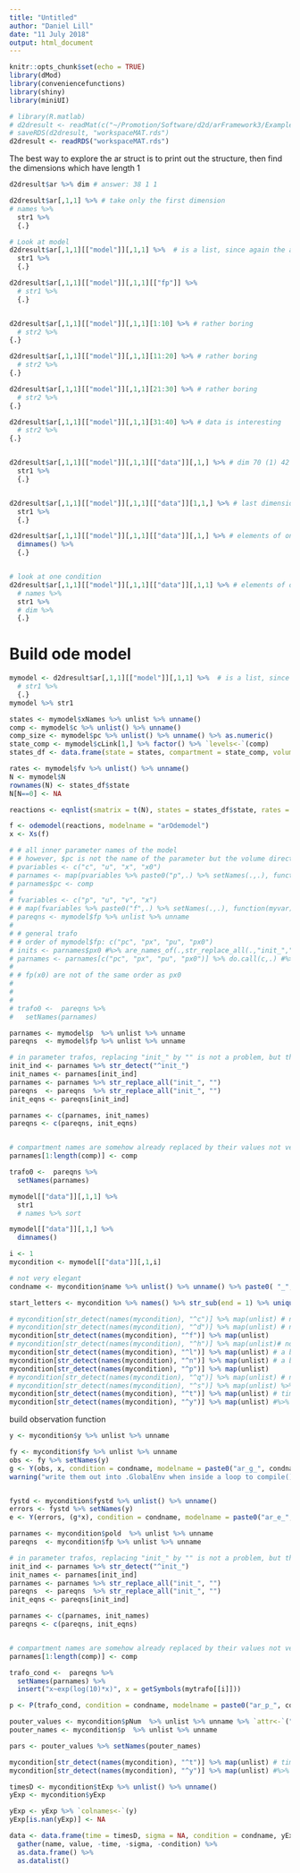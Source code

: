 ```yaml
---
title: "Untitled"
author: "Daniel Lill"
date: "11 July 2018"
output: html_document
---
```


```r
knitr::opts_chunk$set(echo = TRUE)
library(dMod)
library(conveniencefunctions)
library(shiny)
library(miniUI)
```

```r
# library(R.matlab)
# d2dresult <- readMat(c("~/Promotion/Software/d2d/arFramework3/Examples/Bachmann_MSB2011/Results/BestFit/workspace.mat"))
# saveRDS(d2dresult, "workspaceMAT.rds")
d2dresult <- readRDS("workspaceMAT.rds")
```


The best way to explore the ar struct is to print out the structure, then find the dimensions which have length 1
```r
d2dresult$ar %>% dim # answer: 38 1 1

d2dresult$ar[,1,1] %>% # take only the first dimension
# names %>% 
  str1 %>%
  {.}

# Look at model
d2dresult$ar[,1,1][["model"]][,1,1] %>%  # is a list, since again the array was of dim 50 1 1
  str1 %>%
  {.}

d2dresult$ar[,1,1][["model"]][,1,1][["fp"]] %>% 
  # str1 %>%
  {.}


d2dresult$ar[,1,1][["model"]][,1,1][1:10] %>% # rather boring
  # str2 %>%
{.}

d2dresult$ar[,1,1][["model"]][,1,1][11:20] %>% # rather boring
  # str2 %>%
{.}

d2dresult$ar[,1,1][["model"]][,1,1][21:30] %>% # rather boring
  # str2 %>%
{.}

d2dresult$ar[,1,1][["model"]][,1,1][31:40] %>% # data is interesting
  # str2 %>%
{.}


d2dresult$ar[,1,1][["model"]][,1,1][["data"]][,1,] %>% # dim 70 (1) 42
  str1 %>% 
  {.}


d2dresult$ar[,1,1][["model"]][,1,1][["data"]][1,1,] %>% # last dimension is a realization of a condition
  str1 %>% 
  {.}

d2dresult$ar[,1,1][["model"]][,1,1][["data"]][,1,] %>% # elements of one condition
  dimnames() %>% 
  {.}


# look at one condition
d2dresult$ar[,1,1][["model"]][,1,1][["data"]][,1,1] %>% # elements of one condition
  # names %>% 
  str1 %>%
  # dim %>% 
  {.}
```


# Build ode model
```r
mymodel <- d2dresult$ar[,1,1][["model"]][,1,1] %>%  # is a list, since again the array was of dim 50 1 1
  # str1 %>%
  {.}
mymodel %>% str1
```

```r
states <- mymodel$xNames %>% unlist %>% unname()
comp <- mymodel$c %>% unlist() %>% unname()
comp_size <- mymodel$pc %>% unlist() %>% unname() %>% as.numeric()
state_comp <- mymodel$cLink[1,] %>% factor() %>% `levels<-`(comp)
states_df <- data.frame(state = states, compartment = state_comp, volumes = comp_size[state_comp], stringsAsFactors = F)

rates <- mymodel$fv %>% unlist() %>% unname()
N <- mymodel$N
rownames(N) <- states_df$state
N[N==0] <- NA

reactions <- eqnlist(smatrix = t(N), states = states_df$state, rates = rates, volumes = structure(states_df$volumes, names = states_df$state))

f <- odemodel(reactions, modelname = "arOdemodel")
x <- Xs(f)
```

```r

# # all inner parameter names of the model
# # however, $pc is not the name of the parameter but the volume directly
# pvariables <- c("c", "u", "x", "x0")
# parnames <- map(pvariables %>% paste0("p",.) %>% setNames(.,.), function(myvar) mymodel[[myvar]] %>% unlist %>% unname)
# parnames$pc <- comp
# 
# fvariables <- c("p", "u", "v", "x")
# # map(fvariables %>% paste0("f",.) %>% setNames(.,.), function(myvar) mymodel[[myvar]] %>% unlist %>% unname)
# pareqns <- mymodel$fp %>% unlist %>% unname
# 
# # general trafo
# # order of mymodel$fp: c("pc", "px", "pu", "px0")
# inits <- parnames$px0 #%>% are_names_of(.,str_replace_all(.,"init_",""))
# parnames <- parnames[c("pc", "px", "pu", "px0")] %>% do.call(c,.) #%>% str_replace_all("^init_", "")
# 
# # fp(x0) are not of the same order as px0
# 
# 
# 
# trafo0 <-  pareqns %>% 
#   setNames(parnames)

parnames <- mymodel$p  %>% unlist %>% unname
pareqns  <- mymodel$fp %>% unlist %>% unname

# in parameter trafos, replacing "init_" by "" is not a problem, but they also appear in observation functions to normalize observations. Therefore, duplicate inits, once keeping init_ in the name, but filling both duplicates with the same value
init_ind <- parnames %>% str_detect("^init_")
init_names <- parnames[init_ind]
parnames <- parnames %>% str_replace_all("init_", "")
pareqns  <- pareqns  %>% str_replace_all("init_", "")
init_eqns <- pareqns[init_ind]

parnames <- c(parnames, init_names)
pareqns <- c(pareqns, init_eqns)


# compartment names are somehow already replaced by their values not very elegant, hardcoded and could result in problems for other models
parnames[1:length(comp)] <- comp

trafo0 <-  pareqns %>%
  setNames(parnames)

```


```r
mymodel[["data"]][,1,1] %>% 
  str1
  # names %>% sort

mymodel[["data"]][,1,] %>% 
  dimnames()
```


```r
i <- 1
mycondition <- mymodel[["data"]][,1,i]

# not very elegant
condname <- mycondition$name %>% unlist() %>% unname() %>% paste0( "_", i)
```

```r
start_letters <- mycondition %>% names() %>% str_sub(end = 1) %>% unique() %>% sort
```


```r
# mycondition[str_detect(names(mycondition), "^c")] %>% map(unlist) # not interesting
# mycondition[str_detect(names(mycondition), "^d")] %>% map(unlist) # not interesting
mycondition[str_detect(names(mycondition), "^f")] %>% map(unlist)
# mycondition[str_detect(names(mycondition), "^h")] %>% map(unlist)# not interesting
mycondition[str_detect(names(mycondition), "^l")] %>% map(unlist) # a bit interesting
mycondition[str_detect(names(mycondition), "^n")] %>% map(unlist) # a bit interesting
mycondition[str_detect(names(mycondition), "^p")] %>% map(unlist)
# mycondition[str_detect(names(mycondition), "^q")] %>% map(unlist) # not interesting
# mycondition[str_detect(names(mycondition), "^s")] %>% map(unlist) %>% name # not interesting, sensitiivities
mycondition[str_detect(names(mycondition), "^t")] %>% map(unlist) # time
mycondition[str_detect(names(mycondition), "^y")] %>% map(unlist) #%>% names
```

build observation function
```r

y <- mycondition$y %>% unlist %>% unname

fy <- mycondition$fy %>% unlist %>% unname
obs <- fy %>% setNames(y)
g <- Y(obs, x, condition = condname, modelname = paste0("ar_g_", condname))
warning("write them out into .GlobalEnv when inside a loop to compile() them")


fystd <- mycondition$fystd %>% unlist() %>% unname()
errors <- fystd %>% setNames(y)
e <- Y(errors, (g*x), condition = condname, modelname = paste0("ar_e_", condname))


```

```r
parnames <- mycondition$pold  %>% unlist %>% unname
pareqns  <- mycondition$fp %>% unlist %>% unname

# in parameter trafos, replacing "init_" by "" is not a problem, but they also appear in observation functions to normalize observations. Therefore, duplicate inits, once keeping init_ in the name, but filling both duplicates with the same value
init_ind <- parnames %>% str_detect("^init_")
init_names <- parnames[init_ind]
parnames <- parnames %>% str_replace_all("init_", "")
pareqns  <- pareqns  %>% str_replace_all("init_", "")
init_eqns <- pareqns[init_ind]

parnames <- c(parnames, init_names)
pareqns <- c(pareqns, init_eqns)


# compartment names are somehow already replaced by their values not very elegant, hardcoded and could result in problems for other models
parnames[1:length(comp)] <- comp

trafo_cond <-  pareqns %>%
  setNames(parnames) %>% 
  insert("x~exp(log(10)*x)", x = getSymbols(mytrafo[[i]]))

p <- P(trafo_cond, condition = condname, modelname = paste0("ar_p_", condname))

pouter_values <- mycondition$pNum  %>% unlist %>% unname %>% `attr<-`("dim", NULL)
pouter_names <- mycondition$p  %>% unlist %>% unname

pars <- pouter_values %>% setNames(pouter_names)
```

```r
mycondition[str_detect(names(mycondition), "^t")] %>% map(unlist) # time
mycondition[str_detect(names(mycondition), "^y")] %>% map(unlist) #%>% names
```

```r
timesD <- mycondition$tExp %>% unlist() %>% unname()
yExp <- mycondition$yExp

yExp <- yExp %>% `colnames<-`(y)
yExp[is.nan(yExp)] <- NA

data <- data.frame(time = timesD, sigma = NA, condition = condname, yExp) %>% 
  gather(name, value, -time, -sigma, -condition) %>% 
  as.data.frame() %>% 
  as.datalist()
```




